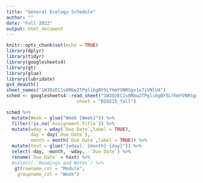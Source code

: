 ```yaml
---
title: "General Ecology Schedule"
author: ""
date: "Fall 2022"
output: html_document
---
```


```r
knitr::opts_chunk$set(echo = TRUE)
library(dplyr)
library(tidyr)
library(googlesheets4)
library(gt)
library(glue)
library(lubridate)
gs4_deauth()
sheet_names("1W3OzEC1s0Rbw2TPgli6gBY5LYhmYVNRSgx1x7iVNlU4")
sched <- googlesheets4::read_sheet("1W3OzEC1s0Rbw2TPgli6gBY5LYhmYVNRSgx1x7iVNlU4",
                          sheet = "BIO215_fall")
```

```r
sched %>%
  mutate(Week = glue("Week {Week}")) %>%
  filter(!is.na(`Assignment Title`)) %>%
  mutate(wday = wday(`Due Date`,label = TRUE),
         day = day(`Due Date`),
         month = month(`Due Date`,label = TRUE)) %>%
  mutate(text = glue("{wday}, {month} {day}")) %>%
  select(-day, -month, -wday, -`Due Date`) %>%
  rename(`Due Date` = text) %>%
  #select(-`Readings and Notes`) %>%
   gt(rowname_col = "Module",
    groupname_col = "Week")
```


